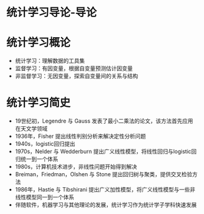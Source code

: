 统计学习导论-导论
========================================================

# 统计学习概论

- 统计学习：理解数据的工具集
- 监督学习：有因变量，根据自变量预测估计因变量
- 非监督学习：无因变量，探索自变量间的关系与结构

# 统计学习简史

- 19世纪初，Legendre 与 Gauss 发表了最小二乘法的论文，该方法首先应用在天文学领域
- 1936年，Fisher 提出线性判别分析来解决定性分析问题
- 1940s，logistic回归提出
- 1970s，Nelder 与 Wedderburn 提出广义线性模型，将线性回归与logistic回归统一到一个体系
- 1980s，计算机技术进步，非线性问题开始得到解决
- Breiman，Friedman，Olshen 与 Stone 提出回归树与聚类，提供交叉检验方法
- 1986年，Hastie 与 Tibshirani 提出广义加性模型，将广义线性模型与一些非线性模型同一到一个体系
- 伴随软件，机器学习与其他理论的发展，统计学习作为统计学子学科快速发展